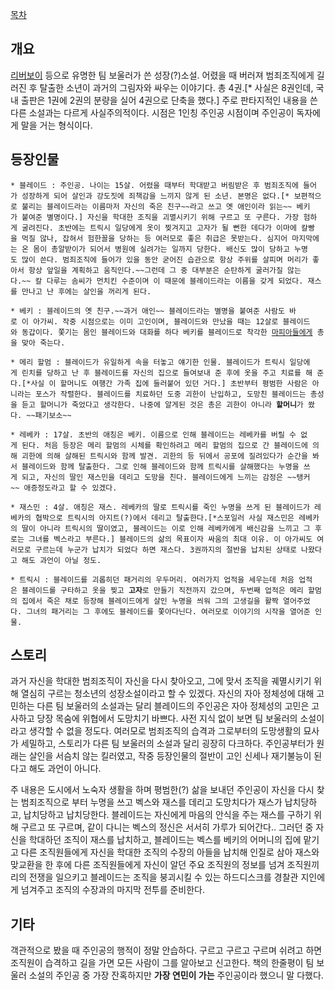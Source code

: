 [[목차]]
== 개요 ==
[[리버보이]] 등으로 유명한 팀 보울러가 쓴 성장(?)소설. 어렸을 때 버러져 범죄조직에게 길러진 후 탈출한 소년이 과거의 그림자와 싸우는 이야기다. 총 4권.[* 사실은 8권인데, 국내 출판은 1권에 2권의 분량을 실어 4권으로 단축을 했다.]
주로 판타지적인 내용을 쓴 다른 소설과는 다르게 사실주의적이다. 시점은 1인칭 주인공 시점이며 주인공이 독자에게 말을 거는 형식이다.


== 등장인물 ==
 * 블레이드 : 주인공. 나이는 15살. 어렸을 때부터 학대받고 버림받은 후 범죄조직에 들어가 성장하게 되어 살인과 강도짓에 죄책감을 느끼지 않게 된 소년. 본명은 없다.[* 보편적으로 불리는 블레이드라는 이름마저 자신의 죽은 친구~~라고 쓰고 옛 애인이라 읽는~~ 베키가 붙여준 별명이다.] 자신을 학대한 조직을 괴멸시키기 위해 구르고 또 구른다. 가장 험하게 굴려진다. 초반에는 트릭시 일당에게 옷이 찢겨지고 고자가 될 뻔한 데다가 이마에 칼빵을 먹질 않나, 잡혀서 험한꼴을 당하는 등 여러모로 좋은 취급은 못받는다. 심지어 마지막에는 온 몸이 총알받이가 되어서 병원에 실려가는 일까지 당한다. 배신도 많이 당하고 누명도 많이 쓴다. 범죄조직에 들어가 있을 동안 굳어진 습관으로 항상 주위를 살피며 머리가 좋아서 항상 앞일을 계획하고 움직인다.~~그런데 그 중 대부분은 순탄하게 굴러가질 않는다.~~ 칼 다루는 솜씨가 먼치킨 수준이며 이 때문에 블레이드라는 이름을 갖게 되었다. 재스를 만나고 난 후에는 살인을 꺼리게 된다.

 * 베키 : 블레이드의 옛 친구.~~과거 애인~~ 블레이드라는 별명을 붙여준 사람도 바로 이 아가씨. 작중 시점으로는 이미 고인이며, 블레이드와 만났을 때는 12살로 블레이드와 동갑이다. 쫓기는 몸인 블레이드와 대화를 하다 베키를 블레이드로 착각한 [[마피아]]들에게 총을 맞아 죽는다.

 * 메리 할멈 : 블레이드가 유일하게 속을 터놓고 얘기한 인물. 블레이드가 트릭시 일당에게 린치를 당하고 난 후 블레이드를 자신의 집으로 들여보내 준 후에 옷을 주고 치료를 해 준다.[*사실 이 할머니도 여행간 가족 집에 들러붙어 있던 거다.] 초반부터 평범한 사람은 아니라는 포스가 작렬한다. 블레이드를 치료하던 도중 괴한이 난입하고, 도망친 블레이드는 총성을 듣고 할머니가 죽었다고 생각한다. 나중에 알게된 것은 총은 괴한이 아니라 '''할머니'''가 쐈다. ~~패기보소~~

 * 레베카 : 17살. 초반의 애칭은 베키. 이름으로 인해 블레이드는 레베카를 버릴 수 없게 된다. 처음 등장은 메리 할멈의 시체를 확인하려고 메리 할멈의 집으로 간 블레이드에 의해 괴한에 의해 살해된 트릭시와 함께 발견. 괴한의 등 뒤에서 공포에 질려있다가 순간을 봐서 블레이드와 함께 탈출한다. 그로 인해 블레이드와 함께 트릭시를 살해했다는 누명을 쓰게 되고, 자신의 딸인 재스민을 데리고 도망을 친다. 블레이드에게 느끼는 감정은 ~~탱커~~ 애증정도라고 할 수 있겠다.

 * 재스민 : 4살. 애칭은 재스. 레베카의 딸로 트릭시를 죽인 누명을 쓰게 된 블레이드가 레베카의 협박으로 트릭시의 아지트(?)에서 데리고 탈출한다.[*스포일러 사실 재스민은 레베카의 딸이 아니라 트릭시의 딸이였고, 블레이드는 이로 인해 레베카에게 배신감을 느끼고 그 후로는 그녀를 벡스라고 부른다.] 블레이드의 삶의 목표이자 싸움의 최대 이유. 이 아가씨도 여러모로 구르는데 누군가 납치가 되었다 하면 재스다. 3권까지의 절반을 납치된 상태로 나왔다고 해도 과언이 아닐 정도.

 * 트릭시 : 블레이드를 괴롭히던 패거리의 우두머리. 여러가지 업적을 세우는데 처음 업적은 블레이드를 구타하고 옷을 찢고 '''고자'''로 만들기 직전까지 갔으며, 두번째 업적은 메리 할멈의 집에서 죽은 채로 등장해 블레이드에게 살인 누명을 씌워 그의 고생길을 활짝 열어주었다. 그녀의 패거리는 그 후에도 블레이드를 쫓아다닌다. 여러모로 이야기의 시작을 열어준 인물.


== 스토리 ==
과거 자신을 학대한 범죄조직이 자신을 다시 찾아오고, 그에 맞서 조직을 궤멸시키기 위해 열심히 구르는 청소년의 성장소설이라고 할 수 있겠다. 자신의 자아 정체성에 대해 고민하는 다른 팀 보울러의 소설과는 달리 블레이드의 주인공은 자아 정체성의 고민은 고사하고 당장 목숨에 위협에서 도망치기 바쁘다. 사전 지식 없이 보면 팀 보울러의 소설이라고 생각할 수 없을 정도다.
여러모로 범죄조직의 습격과 그로부터의 도망생활의 묘사가 세밀하고, 스토리가 다른 팀 보울러의 소설과 달리 굉장히 다크하다.
주인공부터가 원래는 살인을 서슴치 않는 킬러였고, 작중 등장인물의 절반이 고인 신세나 재기불능이 된다고 해도 과언이 아니다.

주 내용은 도시에서 노숙자 생활을 하며 평범한(?) 삶을 보내던 주인공이 자신을 다시 찾는 범죄조직으로 부터 누명을 쓰고 벡스와 재스를 데리고 도망치다가 재스가 납치당하고, 납치당하고 납치당한다. 블레이드는 자신에게 마음의 안식을 주는 재스를 구하기 위해 구르고 또 구르며, 같이 다니는 벡스의 정신은 서서히 가루가 되어간다..
그러던 중 자신을 학대하던 조직이 재스를 납치하고, 블레이드는 벡스를 베키의 어머니의 집에 맡기고 다른 조직원들에게 자신을 학대한 조직의 수장의 아들을 납치해 인질로 삼아 재스와 맞교환을 한 후에 다른 조직원들에게 자신이 알던 주요 조직원의 정보를 넘겨 조직원끼리의 전쟁을 일으키고 블레이드는 조직을 붕괴시킬 수 있는 하드디스크를 경찰관 지인에게 넘겨주고 조직의 수장과의 마지막 전투를 준비한다. 


== 기타 ==
객관적으로 봤을 때 주인공의 행적이 정말 안습하다. 구르고 구르고 구르며 쉬려고 하면 조직원이 습격하고 길을 가면 모든 사람이 그를 알아보고 신고한다. 책의 한줄평이 팀 보울러 소설의 주인공 중 가장 잔혹하지만 '''가장 연민이 가는''' 주인공이라 했으니 말 다했다.
